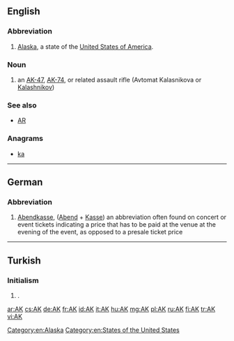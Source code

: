 {{also|Appendix:Variations of "ak"}}
==English==
{{wikipedia}}

===Abbreviation===
{{rfc-header|Abbreviation}}
{{head|en|abbreviation}}

# {{context|US|lang=en}} [[Alaska]], a state of the [[United States of America]].

===Noun===
{{en-noun}}

# an [[AK-47]], [[AK-74]], or related assault rifle (Avtomat Kalasnikova or [[Kalashnikov]])

===See also===
* [[AR]]

===Anagrams===
* [[ka#English|ka]]

[[Category:en:Alaska]]
[[Category:en:States of the United States]]

----

==German==

===Abbreviation===
{{rfc-header|Abbreviation}}
{{head|de|abbreviation}}

# [[Abendkasse]], ([[Abend]] + [[Kasse]]) an abbreviation often found on concert or event tickets indicating a price that has to be paid at the venue at the evening of the event, as opposed to a presale ticket price

----

==Turkish==

===Initialism===
{{rfc-header|Initialism}}
{{tr-initialism}}

# {{initialism of|Avrupa Konseyi|lang=tr|nodot=1}} {{gloss|Council of Europe}}.

[[ar:AK]]
[[cs:AK]]
[[de:AK]]
[[fr:AK]]
[[id:AK]]
[[it:AK]]
[[hu:AK]]
[[mg:AK]]
[[pl:AK]]
[[ru:AK]]
[[fi:AK]]
[[tr:AK]]
[[vi:AK]]
